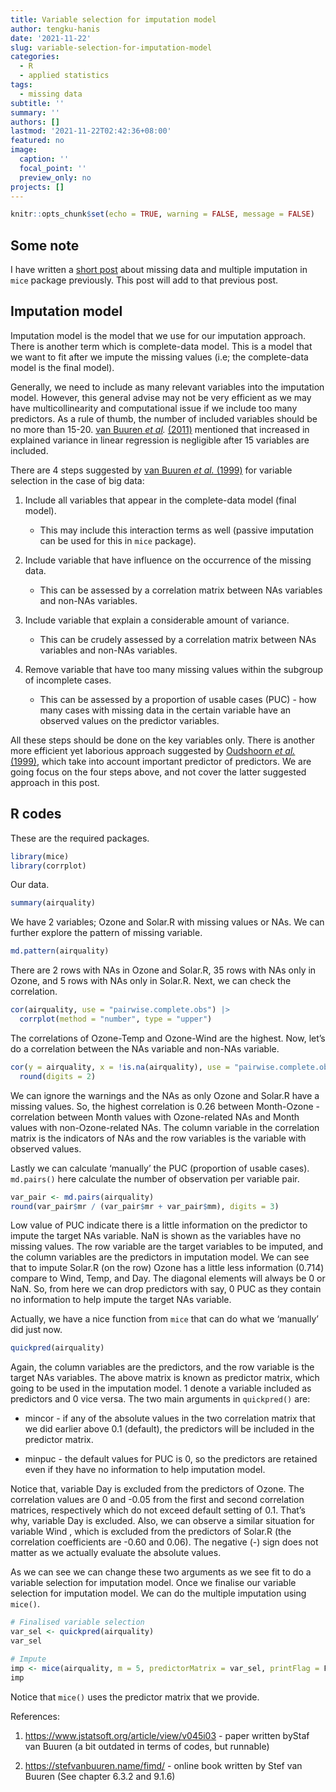 ```yaml
---
title: Variable selection for imputation model
author: tengku-hanis
date: '2021-11-22'
slug: variable-selection-for-imputation-model
categories:
  - R
  - applied statistics
tags:
  - missing data
subtitle: ''
summary: ''
authors: []
lastmod: '2021-11-22T02:42:36+08:00'
featured: no
image:
  caption: ''
  focal_point: ''
  preview_only: no
projects: []
---
```

```r
knitr::opts_chunk$set(echo = TRUE, warning = FALSE, message = FALSE)
```

## Some note

I have written a [short post](https://tengkuhanis.netlify.app/post/a-short-note-on-multiple-imputation/) about missing data and multiple imputation in `mice` package previously. This post will add to that previous post.

## Imputation model

Imputation model is the model that we use for our imputation approach. There is another term which is complete-data model. This is a model that we want to fit after we impute the missing values (i.e; the complete-data model is the final model).

Generally, we need to include as many relevant variables into the imputation model. However, this general advise may not be very efficient as we may have multicollinearity and computational issue if we include too many predictors. As a rule of thumb, the number of included variables should be no more than 15-20. [van Buuren *et al*](https://www.jstatsoft.org/article/view/v045i03)*.* [(2011)](https://www.jstatsoft.org/article/view/v045i03) mentioned that increased in explained variance in linear regression is negligible after 15 variables are included.

There are 4 steps suggested by [van Buuren *et al.* (1999)](https://stefvanbuuren.name/publications/Flexible%20multivariate%20-%20TNO99054%201999.pdf) for variable selection in the case of big data:

1.  Include all variables that appear in the complete-data model (final model).

    -   This may include this interaction terms as well (passive imputation can be used for this in `mice` package).

2.  Include variable that have influence on the occurrence of the missing data.

    -   This can be assessed by a correlation matrix between NAs variables and non-NAs variables.

3.  Include variable that explain a considerable amount of variance.

    -   This can be crudely assessed by a correlation matrix between NAs variables and non-NAs variables.

4.  Remove variable that have too many missing values within the subgroup of incomplete cases.

    -   This can be assessed by a proportion of usable cases (PUC) - how many cases with missing data in the certain variable have an observed values on the predictor variables.

All these steps should be done on the key variables only. There is another more efficient yet laborious approach suggested by [Oudshoorn *et al.* (1999)](https://stefvanbuuren.name/publications/Flexible%20multiple%20-%20TNO99045%201999.pdf), which take into account important predictor of predictors. We are going focus on the four steps above, and not cover the latter suggested approach in this post.

## R codes

These are the required packages.

```r
library(mice)
library(corrplot)
```

Our data.

```r
summary(airquality)
```

We have 2 variables; Ozone and Solar.R with missing values or NAs. We can further explore the pattern of missing variable.

```r
md.pattern(airquality)
```

There are 2 rows with NAs in Ozone and Solar.R, 35 rows with NAs only in Ozone, and 5 rows with NAs only in Solar.R. Next, we can check the correlation.

```r
cor(airquality, use = "pairwise.complete.obs") |>
  corrplot(method = "number", type = "upper")
```

The correlations of Ozone-Temp and Ozone-Wind are the highest. Now, let's do a correlation between the NAs variable and non-NAs variable.

```r
cor(y = airquality, x = !is.na(airquality), use = "pairwise.complete.obs") |>
  round(digits = 2)
```

We can ignore the warnings and the NAs as only Ozone and Solar.R have a missing values. So, the highest correlation is 0.26 between Month-Ozone - correlation between Month values with Ozone-related NAs and Month values with non-Ozone-related NAs. The column variable in the correlation matrix is the indicators of NAs and the row variables is the variable with observed values.

Lastly we can calculate 'manually' the PUC (proportion of usable cases). `md.pairs()` here calculate the number of observation per variable pair.

```r
var_pair <- md.pairs(airquality)
round(var_pair$mr / (var_pair$mr + var_pair$mm), digits = 3)
```

Low value of PUC indicate there is a little information on the predictor to impute the target NAs variable. NaN is shown as the variables have no missing values. The row variable are the target variables to be imputed, and the column variables are the predictors in imputation model. We can see that to impute Solar.R (on the row) Ozone has a little less information (0.714) compare to Wind, Temp, and Day. The diagonal elements will always be 0 or NaN. So, from here we can drop predictors with say, 0 PUC as they contain no information to help impute the target NAs variable.

Actually, we have a nice function from `mice` that can do what we 'manually' did just now.

```r
quickpred(airquality)

```

Again, the column variables are the predictors, and the row variable is the target NAs variables. The above matrix is known as predictor matrix, which going to be used in the imputation model. 1 denote a variable included as predictors and 0 vice versa. The two main arguments in `quickpred()` are:

-   mincor - if any of the absolute values in the two correlation matrix that we did earlier above 0.1 (default), the predictors will be included in the predictor matrix.

-   minpuc - the default values for PUC is 0, so the predictors are retained even if they have no information to help imputation model.

Notice that, variable Day is excluded from the predictors of Ozone. The correlation values are 0 and -0.05 from the first and second correlation matrices, respectively which do not exceed default setting of 0.1. That's why, variable Day is excluded. Also, we can observe a similar situation for variable Wind , which is excluded from the predictors of Solar.R (the correlation coefficients are -0.60 and 0.06). The negative (-) sign does not matter as we actually evaluate the absolute values.

As we can see we can change these two arguments as we see fit to do a variable selection for imputation model. Once we finalise our variable selection for imputation model. We can do the multiple imputation using `mice()`.

```r
# Finalised variable selection
var_sel <- quickpred(airquality)
var_sel

# Impute
imp <- mice(airquality, m = 5, predictorMatrix = var_sel, printFlag = F)
imp
```

Notice that `mice()` uses the predictor matrix that we provide.

References:

1.  <https://www.jstatsoft.org/article/view/v045i03> - paper written byStaf van Buuren (a bit outdated in terms of codes, but runnable)

2.  <https://stefvanbuuren.name/fimd/> - online book written by Stef van Buuren (See chapter 6.3.2 and 9.1.6)